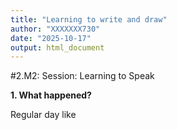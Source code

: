 ```yaml
---
title: "Learning to write and draw"
author: "XXXXXXX730"
date: "2025-10-17"
output: html_document
---
```


#2.M2: Session: Learning to Speak

**1. What happened?**

Regular day like 